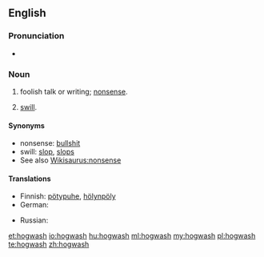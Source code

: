==English==

===Pronunciation===
* {{audio|en-us-hogwash.ogg|Audio (US)}}

===Noun===
{{en-noun|-}}

# {{slang}} foolish talk or writing; [[nonsense]].
# [[swill]].

====Synonyms====
* nonsense: [[bullshit]]
* swill: [[slop]], [[slops]]
* See also [[Wikisaurus:nonsense]]

====Translations====
{{trans-top|nonsense}}
* Finnish: [[pötypuhe]], [[hölynpöly]]
* German: {{t+|de|Quatsch|m}}
{{trans-mid}}
* Russian: {{t+|ru|бред сивой кобылы|m|tr=bred sívoj kobýly}} {{qualifier|lit.: delirium of a grey mare}}
{{trans-bottom}}

[[et:hogwash]]
[[io:hogwash]]
[[hu:hogwash]]
[[ml:hogwash]]
[[my:hogwash]]
[[pl:hogwash]]
[[te:hogwash]]
[[zh:hogwash]]